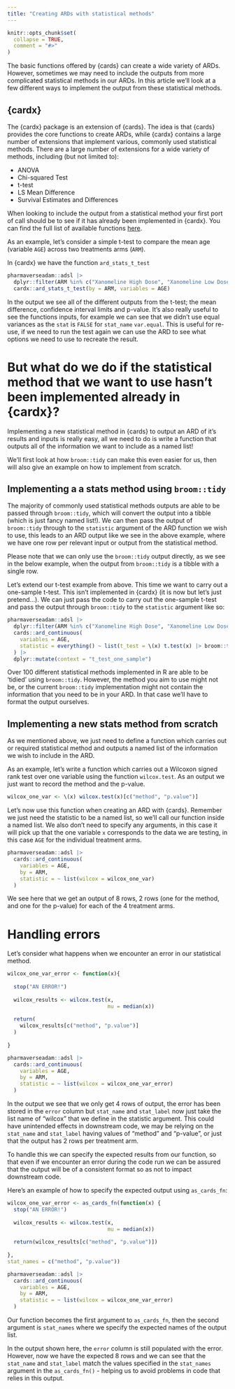 ```yaml
---
title: "Creating ARDs with statistical methods"
---
```


```r
knitr::opts_chunk$set(
  collapse = TRUE,
  comment = "#>"
)
```

The basic functions offered by {cards} can create a wide variety of ARDs.
However, sometimes we may need to include the outputs from more complicated statistical methods in our ARDs.
In this article we'll look at a few different ways to implement the output from these statistical methods.

## {cardx}

The {cardx} package is an extension of {cards}.
The idea is that {cards} provides the core functions to create ARDs, while {cardx} contains a large number of extensions that implement various, commonly used statistical methods.
There are a large number of extensions for a wide variety of methods, including (but not limited to):

* ANOVA
* Chi-squared Test
* t-test
* LS Mean Difference
* Survival Estimates and Differences


When looking to include the output from a statistical method your first port of call should be to see if it has already been implemented in {cardx}.
You can find the full list of available functions [here](https://insightsengineering.github.io/cardx/main/reference/index.html).


As an example, let's consider a simple t-test to compare the mean age (variable `AGE`) across two treatments arms (`ARM`).

In {cardx} we have the function `ard_stats_t_test`

```r
pharmaverseadam::adsl |>
  dplyr::filter(ARM %in% c("Xanomeline High Dose", "Xanomeline Low Dose")) |>
  cardx::ard_stats_t_test(by = ARM, variables = AGE)
```

In the output we see all of the different outputs from the t-test; the mean difference, confidence interval limits and p-value.
It's also really useful to see the functions inputs, for example we can see that we didn't use equal variances as the `stat` is `FALSE` for `stat_name` `var.equal`.
This is useful for re-use, if we need to run the test again we can use the ARD to see what options we need to use to recreate the result. 

# But what do we do if the statistical method that we want to use hasn't been implemented already in {cardx}?

Implementing a new statistical method in {cards} to output an ARD of it's results and inputs is really easy, all we need to do is write a function that outputs all of the information we want to include as a named list! 

We'll first look at how `broom::tidy` can make this even easier for us, then will also give an example on how to implement from scratch.

## Implementing a a stats method using `broom::tidy`

The majority of commonly used statistical methods outputs are able to be passed through `broom::tidy`, which will convert the output into a tibble (which is just  fancy named list!).
We can then pass the output of `broom::tidy` through to the `statistic` argument of the ARD function we wish to use, this leads to an ARD output like we see in the above example, where we have one row per relevant input or output from the statistical method.

Please note that we can only use the `broom::tidy` output directly, as we see in the below example, when the output from `broom::tidy` is a tibble with a single row.

Let's extend our t-test example from above.
This time we want to carry out a one-sample t-test.
This isn't implemented in {cardx} (it is now but let's just pretend...).
We can just pass the code to carry out the one-sample t-test and pass the output through `broom::tidy` to the `statistic` argument like so:

```r
pharmaverseadam::adsl |> 
  dplyr::filter(ARM %in% c("Xanomeline High Dose", "Xanomeline Low Dose")) |>
  cards::ard_continuous(
    variables = AGE,
    statistic = everything() ~ list(t_test = \(x) t.test(x) |> broom::tidy())
  ) |> 
  dplyr::mutate(context = "t_test_one_sample")
```

Over 100 different statistical methods implemented in R are able to be 'tidied' using `broom::tidy`.
However, the method you aim to use might not be, or the current `broom::tidy` implementation might not contain the information that you need to be in your ARD.
In that case we'll have to format the output ourselves.

## Implementing a new stats method from scratch

As we mentioned above, we just need to define a function which carries out or required statistical method and outputs a named list of the information we wish to include in the ARD.

As an example, let's write a function which carries out a Wilcoxon signed rank test over one variable using the function `wilcox.test`.
As an output we just want to record the method and the p-value.

```r
wilcox_one_var <- \(x) wilcox.test(x)[c("method", "p.value")]
```

Let's now use this function when creating an ARD with {cards}.
Remember we just need the statistic to be a named list, so we'll call our function inside a named list.
We also don't need to specify any arguments, in this case it will pick up that the one variable `x` corresponds to the data we are testing, in this case `AGE` for the individual treatment arms.

```r
pharmaverseadam::adsl |> 
  cards::ard_continuous(
    variables = AGE,
    by = ARM,
    statistic = ~ list(wilcox = wilcox_one_var)
  )
```
We see here that we get an output of 8 rows, 2 rows (one for the method, and one for the p-value) for each of the 4 treatment arms.

# Handling errors

Let's consider what happens when we encounter an error in our statistical method.

```r
wilcox_one_var_error <- function(x){
  
  stop("AN ERROR!")
  
  wilcox_results <- wilcox.test(x,
                                mu = median(x))
  
  return(
    wilcox_results[c("method", "p.value")]
  )
  
}

pharmaverseadam::adsl |> 
  cards::ard_continuous(
    variables = AGE,
    by = ARM,
    statistic = ~ list(wilcox = wilcox_one_var_error)
  )
```

In the output we see that we only get 4 rows of output, the error has been stored in the `error` column but `stat_name` and `stat_label` now just take the list name of "wilcox" that we define in the statistic argument.
This could have unintended effects in downstream code, we may be relying on the `stat_name` and `stat_label` having values of "method" and "p-value", or just that the output has 2 rows per treatment arm.

To handle this we can specify the expected results from our function, so that even if we encounter an error during the code run we can be assured that the output will be of a consistent format so as not to impact downstream code.

Here's an example of how to specify the expected output using `as_cards_fn`:

```r
wilcox_one_var_error <- as_cards_fn(function(x) {
  stop("AN ERROR!")
  
  wilcox_results <- wilcox.test(x,
                                mu = median(x))
  
  return(wilcox_results[c("method", "p.value")])
  
},
stat_names = c("method", "p.value"))

pharmaverseadam::adsl |> 
  cards::ard_continuous(
    variables = AGE,
    by = ARM,
    statistic = ~ list(wilcox = wilcox_one_var_error)
  )
```

Our function becomes the first argument to `as_cards_fn`, then the second argument is `stat_names` where we specify the expected names of the output list.

In the output shown here, the `error` column is still populated with the error.
However, now we have the expected 8 rows and we can see that the `stat_name` and `stat_label` match the values specified in the `stat_names` argument in the `as_cards_fn()` - helping us to avoid problems in code that relies in this output.
